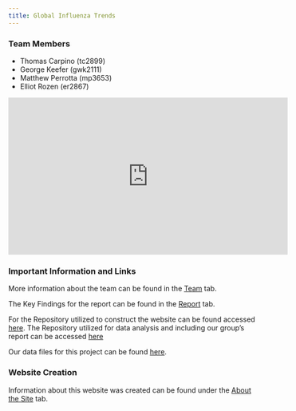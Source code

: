 ```yaml
---
title: Global Influenza Trends 
---
```


### Team Members
  * Thomas Carpino (tc2899)
  * George Keefer (gwk2111)
  * Matthew Perrotta (mp3653)
  * Elliot Rozen (er2867)
  
<iframe width="560" height="315" src="https://www.youtube.com/embed/TGu4ZE2pQ5A" frameborder="0" allow="accelerometer; autoplay; encrypted-media; gyroscope; picture-in-picture" allowfullscreen></iframe>

### Important Information and Links 

More information about the team can be found in the [Team](Experience.html) tab. 

The Key Findings for the report can be found in the [Report](report.html) tab.

For the Repository utilized to construct the website can be found accessed [here](https://github.com/er2867/fluproject). The Repository utilized for data analysis and including our group's report can be accessed [here](https://github.com/mattperrotta/final_project)

Our data files for this project can be found [here](https://drive.google.com/drive/folders/1FcazPStI8FsAdQDWsujyn_jsFByolMC0?usp=sharing).

### Website Creation 

Information about this website was created can be found under the [About the Site](about.html) tab. 